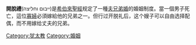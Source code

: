 '''開脫禮'''(ייבום וחליצה)是[[希伯來聖經|希伯來聖經]]规定了一種[[夫兄弟婚|夫兄弟婚]]的婚姻制度。當一個男子死亡，這位[[寡婦|寡婦]]必須嫁給他的兄弟之一。但行过开脱礼后，这个嫂子可以自由选择配偶，而不用嫁给丈夫的兄弟。

{{文化小作品}}

[[Category:犹太教|Category:犹太教]]
[[Category:婚姻|Category:婚姻]]